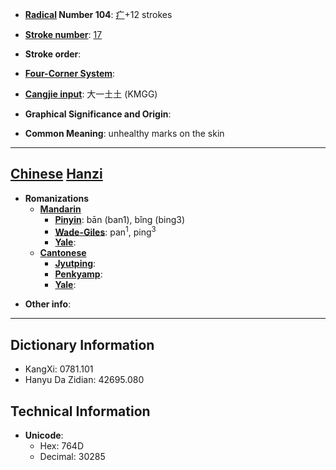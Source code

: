 * '''[[Wiktionary:Chinese radical index| Radical]] Number 104''': [[Wiktionary:Chinese radical index 疒|疒]]+12 strokes

* '''[[Wiktionary:Chinese total strokes index|Stroke number]]''': [[Wiktionary:Chinese total strokes index 17|17]]

* '''Stroke order''': 

* '''[[Wiktionary:Chinese four corner index|Four-Corner System]]''': 

* '''[[Wiktionary:Chinese Cangjie index|Cangjie input]]''': 大一土土 (KMGG)

* '''Graphical Significance and Origin''': 

* '''Common Meaning''': unhealthy marks on the skin

----

== [[Chinese]] [[Hanzi]] ==

* '''Romanizations'''
** '''[[Mandarin]]'''
*** '''[[Pinyin]]''': bān (ban1), bǐng (bing3)
*** '''[[Wade-Giles]]''': pan<sup>1</sup>, ping<sup>3</sup>
*** '''[[Yale]]''': 
** '''[[Cantonese]]'''
*** '''[[Jyutping]]''':
*** '''[[Penkyamp]]''': 
*** '''[[Yale]]''': 

* '''Other info''': 

----

== Dictionary Information ==

* KangXi: 0781.101
* Hanyu Da Zidian: 42695.080

== Technical Information ==

* '''Unicode''':
** Hex: 764D
** Decimal: 30285